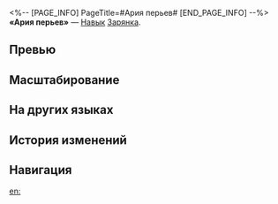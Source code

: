 <%-- [PAGE_INFO]
PageTitle=#Ария перьев#
[END_PAGE_INFO] --%>
{{Навык Инфобокс
|Название         = Ария перьев
|Изображение      = Навык Ария перьев.png
|Персонаж         = Зарянка
|Тип              = Навык
|Тэг              = Поддержка
|УронСтойк        = 
|ЭнергияГен       = 30
|Энергия          = 
|Длительность     = 
|Описание         = Наносимый всеми союзниками урон повышается на {{Цвет|Выделенный|25%—55%}} на 3 хода. Длительность этого эффекта уменьшается на 1 ход в начале хода Зарянки.
|Свойство1        = 
|Масштабирование1 = 
}}
'''«Ария перьев»''' — [[Навык]] [[Зарянка]].

==Превью==
{{Превью
|Файл = Ария перьев Превью
}}

==Масштабирование==
{{Масштабирование навыка
|25%;27.5%;30%;32.5%;35%;37.5%;40.63%;43.75%;46.88%;50%;52.5%;55%;57.5%;60%;62.5%
}}

==На других языках==
{{На других языках
|en   = Pinion's Aria
|zhs  = 翎之咏叹调
|zht  = 翎之詠嘆調
|ja   = {{Rubi|飛翔|ひしょう}}のアリア
|ko   = 깃털의 아리아
|es   = Aria de la pluma
|fr   = Aria de la plume
|ru   = Ария перьев
|th   = Pinion's Aria
|vi   = Khúc Hát Ngân Nga Của Đôi Cánh
|de   = Arie der Feder
|id   = Pinion's Aria
|pt   = Ária das Penas
}}

==История изменений==
{{История изменений|3.5}}

==Навигация==
{{Навык Навбокс|Зарянка}}

[[en:]]